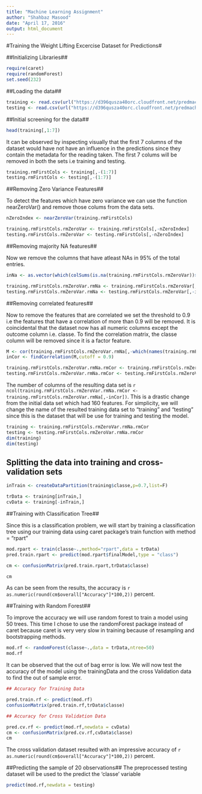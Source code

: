 ---
title: "Machine Learning Assignment"
author: "Shahbaz Masood"
date: "April 17, 2016"
output: html_document
---
#Training the Weight Lifting Excercise Dataset for Predictions#

##Initializing Libraries##

```{r message=FALSE,warning=FALSE}

require(caret)
require(randomForest)
set.seed(232)

```

##Loading the data##

```{r cache=TRUE}
training <- read.csv(url("https://d396qusza40orc.cloudfront.net/predmachlearn/pml-training.csv"))
testing <- read.csv(url("https://d396qusza40orc.cloudfront.net/predmachlearn/pml-testing.csv"))
```

##Initial screening for the data##

```{r}
head(training[,1:7])
```

It can be observed by inspecting visually that the first 7 columns of the dataset would have not have an influence in the predictions since they contain the metadata for the reading taken. The first 7 colums will be removed in both the sets i.e training and testing.

```{r}
training.rmFirstCols <- training[,-(1:7)]
testing.rmFirstCols <- testing[,-(1:7)]
```

##Removing Zero Variance Features##

To detect the features which have zero variance we can use the function nearZeroVar() and remove those colums from the data sets.

```{r cache=TRUE}
nZeroIndex <- nearZeroVar(training.rmFirstCols)

training.rmFirstCols.rmZeroVar <- training.rmFirstCols[,-nZeroIndex]
testing.rmFirstCols.rmZeroVar <- testing.rmFirstCols[,-nZeroIndex]

```

##Removing majority NA features##

Now we remove the columns that have atleast NAs in 95% of the total entries.

```{r}
inNa <- as.vector(which(colSums(is.na(training.rmFirstCols.rmZeroVar))>nrow(training.rmFirstCols.rmZeroVar)*0.95))

training.rmFirstCols.rmZeroVar.rmNa <- training.rmFirstCols.rmZeroVar[,-inNa]
testing.rmFirstCols.rmZeroVar.rmNa <- testing.rmFirstCols.rmZeroVar[,-inNa]
```

##Removing correlated features##

Now to remove the features that are correlated we set the threshold to 0.9 i.e the features that have a correlation of more than 0.9 will be removed. It is coincidental that the dataset now has all numeric columns except the outcome column i.e. classe. To find the correlation matrix, the classe column will be removed since it is a factor feature.

```{r}

M <- cor(training.rmFirstCols.rmZeroVar.rmNa[,-which(names(training.rmFirstCols.rmZeroVar.rmNa)=="classe")])
inCor <- findCorrelation(M,cutoff = 0.9)

training.rmFirstCols.rmZeroVar.rmNa.rmCor <- training.rmFirstCols.rmZeroVar.rmNa[,-inCor]
testing.rmFirstCols.rmZeroVar.rmNa.rmCor <- testing.rmFirstCols.rmZeroVar.rmNa[,-inCor]
```

The number of columns of the resulting data set is `r ncol(training.rmFirstCols.rmZeroVar.rmNa.rmCor <- training.rmFirstCols.rmZeroVar.rmNa[,-inCor])`. This is a drastic change from the initial data set which had 160 features. For simplicity, we will change the name of the resulted training data set to "training" and "testing" since this is the dataset that will be use for training and testing the model.

```{r}

training <- training.rmFirstCols.rmZeroVar.rmNa.rmCor
testing <- testing.rmFirstCols.rmZeroVar.rmNa.rmCor
dim(training)
dim(testing)
```



## Splitting the data into training and cross-validation sets##

```{r}

inTrain <- createDataPartition(training$classe,p=0.7,list=F)

trData <- training[inTrain,]
cvData <- training[-inTrain,]
```

##Training with Classification Tree##

Since this is a classification problem, we will start by training a classification tree using our training data using caret package's train function with method = "rpart" 

```{r}

mod.rpart <- train(classe~.,method="rpart",data = trData)
pred.train.rpart <- predict(mod.rpart$finalModel,type = "class")

cm <- confusionMatrix(pred.train.rpart,trData$classe)

cm
```

As can be seen from the results, the accuracy is `r as.numeric(round(cm$overall["Accuracy"]*100,2))` percent.

##Training with Random Forest##


To improve the accuracy we will use random forest to train a model using 50 trees. This time I chose to use the randomForest package instead of caret because caret is very very slow in training because of resampling and bootstrapping methods.


```{r}

mod.rf <- randomForest(classe~.,data = trData,ntree=50)
mod.rf

```

It can be observed that the out of bag error is low. We will now test the accuracy of the model using the trainingData and the cross Validation data to find the out of sample error.


```{r}
## Accuracy for Training Data

pred.train.rf <- predict(mod.rf)
confusionMatrix(pred.train.rf,trData$classe)

## Accuracy for Cross Validation Data

pred.cv.rf <- predict(mod.rf,newdata = cvData)
cm <- confusionMatrix(pred.cv.rf,cvData$classe)
cm
```

The cross validation dataset resulted with an impressive accuracy of `r as.numeric(round(cm$overall["Accuracy"]*100,2))` percent.

##Predicting the sample of 20 observations##
The preprocessed testing dataset will be used to the predict the 'classe' variable
```{r}
predict(mod.rf,newdata = testing)
```
